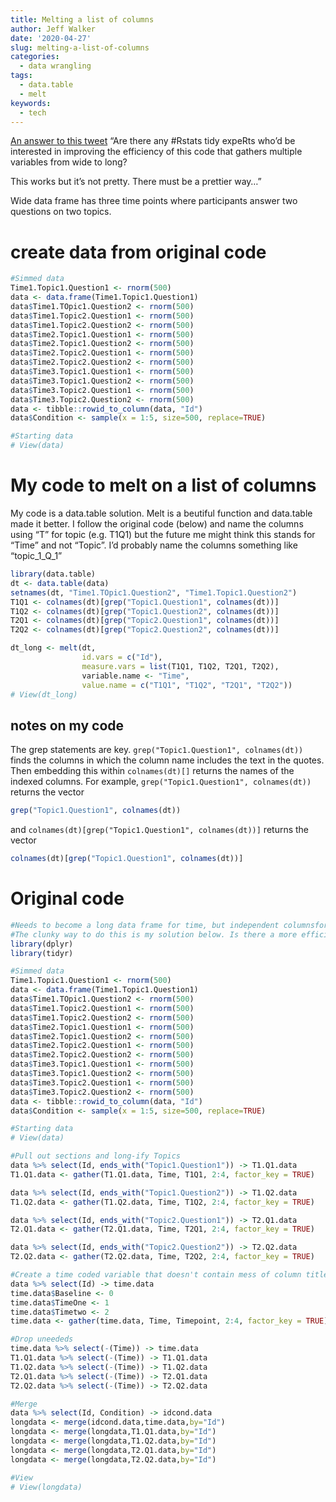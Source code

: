 ```yaml
---
title: Melting a list of columns
author: Jeff Walker
date: '2020-04-27'
slug: melting-a-list-of-columns
categories:
  - data wrangling
tags:
  - data.table
  - melt
keywords:
  - tech
---
```


[An answer to this tweet](https://twitter.com/lpsatchell/status/1254763204061716484)
"Are there any #Rstats tidy expeRts who'd be interested in improving the efficiency of this code that gathers multiple variables from wide to long?

This works but it's not pretty. There must be a prettier way..."


Wide data frame has three time points where participants answer two questions on two topics.

# create data from original code

```r
#Simmed data
Time1.Topic1.Question1 <- rnorm(500)
data <- data.frame(Time1.Topic1.Question1)
data$Time1.TOpic1.Question2 <- rnorm(500)
data$Time1.Topic2.Question1 <- rnorm(500)
data$Time1.Topic2.Question2 <- rnorm(500)
data$Time2.Topic1.Question1 <- rnorm(500)
data$Time2.Topic1.Question2 <- rnorm(500)
data$Time2.Topic2.Question1 <- rnorm(500)
data$Time2.Topic2.Question2 <- rnorm(500)
data$Time3.Topic1.Question1 <- rnorm(500)
data$Time3.Topic1.Question2 <- rnorm(500)
data$Time3.Topic2.Question1 <- rnorm(500)
data$Time3.Topic2.Question2 <- rnorm(500)
data <- tibble::rowid_to_column(data, "Id")
data$Condition <- sample(x = 1:5, size=500, replace=TRUE)

#Starting data
# View(data)
```

# My code to melt on a list of columns

My code is a data.table solution. Melt is a beutiful function and data.table made it better. I follow the original code (below) and name the columns using "T" for topic (e.g. T1Q1) but the future me might think this stands for "Time" and not "Topic". I'd probably name the columns something like "topic_1_Q_1"

```r
library(data.table)
dt <- data.table(data)
setnames(dt, "Time1.TOpic1.Question2", "Time1.Topic1.Question2")
T1Q1 <- colnames(dt)[grep("Topic1.Question1", colnames(dt))]
T1Q2 <- colnames(dt)[grep("Topic1.Question2", colnames(dt))]
T2Q1 <- colnames(dt)[grep("Topic2.Question1", colnames(dt))]
T2Q2 <- colnames(dt)[grep("Topic2.Question2", colnames(dt))]

dt_long <- melt(dt, 
                id.vars = c("Id"),
                measure.vars = list(T1Q1, T1Q2, T2Q1, T2Q2),
                variable.name <- "Time",
                value.name = c("T1Q1", "T1Q2", "T2Q1", "T2Q2"))
# View(dt_long)
```

## notes on my code

The grep statements are key. `grep("Topic1.Question1", colnames(dt))` finds the columns in which the column name includes the text in the quotes. Then embedding this within `colnames(dt)[]` returns the names of the indexed columns. For example, `grep("Topic1.Question1", colnames(dt))` returns the vector

```r
grep("Topic1.Question1", colnames(dt))
```

and `colnames(dt)[grep("Topic1.Question1", colnames(dt))]` returns the vector

```r
colnames(dt)[grep("Topic1.Question1", colnames(dt))]
```

# Original code
```r

#Needs to become a long data frame for time, but independent columnsfor topic and question.
#The clunky way to do this is my solution below. Is there a more efficient solution?
library(dplyr)
library(tidyr)

#Simmed data
Time1.Topic1.Question1 <- rnorm(500)
data <- data.frame(Time1.Topic1.Question1)
data$Time1.TOpic1.Question2 <- rnorm(500)
data$Time1.Topic2.Question1 <- rnorm(500)
data$Time1.Topic2.Question2 <- rnorm(500)
data$Time2.Topic1.Question1 <- rnorm(500)
data$Time2.Topic1.Question2 <- rnorm(500)
data$Time2.Topic2.Question1 <- rnorm(500)
data$Time2.Topic2.Question2 <- rnorm(500)
data$Time3.Topic1.Question1 <- rnorm(500)
data$Time3.Topic1.Question2 <- rnorm(500)
data$Time3.Topic2.Question1 <- rnorm(500)
data$Time3.Topic2.Question2 <- rnorm(500)
data <- tibble::rowid_to_column(data, "Id")
data$Condition <- sample(x = 1:5, size=500, replace=TRUE)

#Starting data
# View(data)

#Pull out sections and long-ify Topics
data %>% select(Id, ends_with("Topic1.Question1")) -> T1.Q1.data 
T1.Q1.data <- gather(T1.Q1.data, Time, T1Q1, 2:4, factor_key = TRUE)

data %>% select(Id, ends_with("Topic1.Question2")) -> T1.Q2.data 
T1.Q2.data <- gather(T1.Q2.data, Time, T1Q2, 2:4, factor_key = TRUE)

data %>% select(Id, ends_with("Topic2.Question1")) -> T2.Q1.data 
T2.Q1.data <- gather(T2.Q1.data, Time, T2Q1, 2:4, factor_key = TRUE)

data %>% select(Id, ends_with("Topic2.Question2")) -> T2.Q2.data 
T2.Q2.data <- gather(T2.Q2.data, Time, T2Q2, 2:4, factor_key = TRUE)

#Create a time coded variable that doesn't contain mess of column title names 
data %>% select(Id) -> time.data
time.data$Baseline <- 0
time.data$TimeOne <- 1
time.data$Timetwo <- 2
time.data <- gather(time.data, Time, Timepoint, 2:4, factor_key = TRUE)

#Drop uneededs
time.data %>% select(-(Time)) -> time.data
T1.Q1.data %>% select(-(Time)) -> T1.Q1.data
T1.Q2.data %>% select(-(Time)) -> T1.Q2.data
T2.Q1.data %>% select(-(Time)) -> T2.Q1.data
T2.Q2.data %>% select(-(Time)) -> T2.Q2.data

#Merge
data %>% select(Id, Condition) -> idcond.data 
longdata <- merge(idcond.data,time.data,by="Id")
longdata <- merge(longdata,T1.Q1.data,by="Id")
longdata <- merge(longdata,T1.Q2.data,by="Id")
longdata <- merge(longdata,T2.Q1.data,by="Id")
longdata <- merge(longdata,T2.Q2.data,by="Id")

#View
# View(longdata)
```
